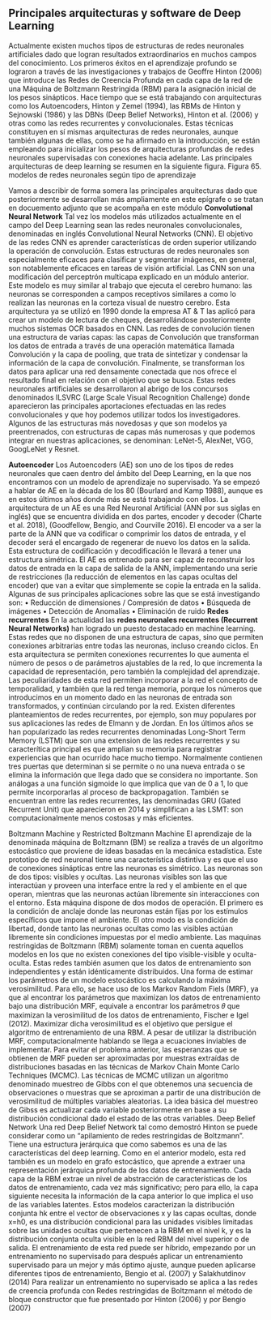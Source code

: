 ## Principales arquitecturas y software de Deep Learning

Actualmente existen muchos tipos de estructuras de redes neuronales artificiales dado que logran resultados extraordinarios en muchos campos del conocimiento. Los primeros éxitos en el aprendizaje profundo se lograron a través de las investigaciones y trabajos de Geoffre Hinton (2006) que introduce las Redes de Creencia Profunda en cada capa de la red de una Máquina de Boltzmann Restringida (RBM) para la asignación inicial de los pesos sinápticos. Hace tiempo que se está trabajando con arquitecturas como los Autoencoders, Hinton y Zemel (1994), las RBMs de Hinton y Sejnowski (1986) y las DBNs (Deep Belief Networks), Hinton et al. (2006) y otras como las redes recurrentes y convolucionales. Estas técnicas constituyen en sí mismas arquitecturas de redes neuronales, aunque también algunas de ellas, como se ha afirmado en la introducción, se están empleando para inicializar los pesos de arquitecturas profundas de redes neuronales supervisadas con conexiones hacia adelante. Las principales arquitecturas de deep learning se resumen en la siguiente figura. Figura 65. modelos de redes neuronales según tipo de aprendizaje

Vamos a describir de forma somera las principales arquitecturas dado que posteriormente se desarrollan más ampliamente en este epígrafe o se tratan en docuemento adjunto que se acompaña en este módulo **Convolutional Neural Network** Tal vez los modelos más utilizados actualmente en el campo del Deep Learning sean las redes neuronales convolucionales, denominadas en inglés Convolutional Neural Networks (CNN). El objetivo de las redes CNN es aprender características de orden superior utilizando la operación de convolución. Estas estructuras de redes neuronales son especialmente eficaces para clasificar y segmentar imágenes, en general, son notablemente eficaces en tareas de visión artificial. Las CNN son una modificación del perceptrón multicapa explicado en un módulo anterior. Este modelo es muy similar al trabajo que ejecuta el cerebro humano: las neuronas se corresponden a campos receptivos similares a como lo realizan las neuronas en la corteza visual de nuestro cerebro. Esta arquitectura ya se utilizó en 1990 donde la empresa AT & T las aplicó para crear un modelo de lectura de cheques, desarrollándose posteriormente muchos sistemas OCR basados en CNN. Las redes de convolución tienen una estructura de varias capas: las capas de Convolución que transforman los datos de entrada a través de una operación matemática llamada Convolución y la capa de pooling, que trata de sintetizar y condensar la información de la capa de convolución. Finalmente, se transforman los datos para aplicar una red densamente conectada que nos ofrece el resultado final en relación con el objetivo que se busca. Estas redes neuronales artificiales se desarrollaron al abrigo de los concursos denominados ILSVRC (Large Scale Visual Recognition Challenge) donde aparecieron las principales aportaciones efectuadas en las redes convolucionales y que hoy podemos utilizar todos los investigadores. Algunos de las estructuras más novedosas y que son modelos ya preentrenados, con estructuras de capas más numerosas y que podemos integrar en nuestras aplicaciones, se denominan: LeNet-5, AlexNet, VGG, GoogLeNet y Resnet.

**Autoencoder** Los Autoencoders (AE) son uno de los tipos de redes neuronales que caen dentro del ámbito del Deep Learning, en la que nos encontramos con un modelo de aprendizaje no supervisado. Ya se empezó a hablar de AE en la década de los 80 (Bourlard and Kamp 1988), aunque es en estos últimos años donde más se está trabajando con ellos. La arquitectura de un AE es una Red Neuronal Artificial (ANN por sus siglas en inglés) que se encuentra dividida en dos partes, encoder y decoder (Charte et al. 2018), (Goodfellow, Bengio, and Courville 2016). El encoder va a ser la parte de la ANN que va codificar o comprimir los datos de entrada, y el decoder será el encargado de regenerar de nuevo los datos en la salida. Esta estructura de codificación y decodificación le llevará a tener una estructura simétrica. El AE es entrenado para ser capaz de reconstruir los datos de entrada en la capa de salida de la ANN, implementando una serie de restricciones (la reducción de elementos en las capas ocultas del encoder) que van a evitar que simplemente se copie la entrada en la salida. Algunas de sus principales aplicaciones sobre las que se está investigando son: • Reducción de dimensiones / Compresión de datos • Búsqueda de imágenes • Detección de Anomalías • Eliminación de ruido **Redes recurrentes** En la actualidad las **redes neuronales recurrentes (Recurrent Neural Networks)** han logrado un puesto destacado en machine learning. Estas redes que no disponen de una estructura de capas, sino que permiten conexiones arbitrarias entre todas las neuronas, incluso creando ciclos. En esta arquitectura se permiten conexiones recurrentes lo que aumenta el número de pesos o de parámetros ajustables de la red, lo que incrementa la capacidad de representación, pero también la complejidad del aprendizaje. Las peculiaridades de esta red permiten incorporar a la red el concepto de temporalidad, y también que la red tenga memoria, porque los números que introducimos en un momento dado en las neuronas de entrada son transformados, y continúan circulando por la red. Existen diferentes planteamientos de redes recurrentes, por ejemplo, son muy populares por sus aplicaciones las redes de Elmann y de Jordan. En los últimos años se han popularizado las redes recurrentes denominadas Long-Short Term Memory (LSTM) que son una extension de las redes recurrentes y su caracterítica principal es que amplian su memoria para registrar experiencias que han ocurrido hace mucho tiempo. Normalmente contienen tres puertas que determinan si se permite o no una nueva entrada o se elimina la información que llega dado que se considera no importante. Son análogas a una función sigmoide lo que implica que van de 0 a 1, lo que permite incorporarlas al proceso de backpropagation. También se encuentran entre las redes recurrentes, las denominadas GRU (Gated Recurrent Unit) que aparecieron en 2014 y simplifican a las LSMT: son computacionalmente menos costosas y más eficientes.

Boltzmann Machine y Restricted Boltzmann Machine El aprendizaje de la denominada máquina de Boltzmann (BM) se realiza a través de un algoritmo estocástico que proviene de ideas basadas en la mecánica estadística. Este prototipo de red neuronal tiene una característica distintiva y es que el uso de conexiones sinápticas entre las neuronas es simétrico. Las neuronas son de dos tipos: visibles y ocultas. Las neuronas visibles son las que interactúan y proveen una interface entre la red y el ambiente en el que operan, mientras que las neuronas actúan libremente sin interacciones con el entorno. Esta máquina dispone de dos modos de operación. El primero es la condición de anclaje donde las neuronas están fijas por los estímulos específicos que impone el ambiente. El otro modo es la condición de libertad, donde tanto las neuronas ocultas como las visibles actúan libremente sin condiciones impuestas por el medio ambiente. Las maquinas restringidas de Boltzmann (RBM) solamente toman en cuenta aquellos modelos en los que no existen conexiones del tipo visible-visible y oculta-oculta. Estas redes también asumen que los datos de entrenamiento son independientes y están idénticamente distribuidos. Una forma de estimar los parámetros de un modelo estocástico es calculando la máxima verosimilitud. Para ello, se hace uso de los Markov Random Fiels (MRF), ya que al encontrar los parámetros que maximizan los datos de entrenamiento bajo una distribución MRF, equivale a encontrar los parámetros 𝜃 que maximizan la verosimilitud de los datos de entrenamiento, Fischer e Igel (2012). Maximizar dicha verosimilitud es el objetivo que persigue el algoritmo de entrenamiento de una RBM. A pesar de utilizar la distribución MRF, computacionalmente hablando se llega a ecuaciones inviables de implementar. Para evitar el problema anterior, las esperanzas que se obtienen de MRF pueden ser aproximadas por muestras extraídas de distribuciones basadas en las técnicas de Markov Chain Monte Carlo Techniques (MCMC). Las técnicas de MCMC utilizan un algoritmo denominado muestreo de Gibbs con el que obtenemos una secuencia de observaciones o muestras que se aproximan a partir de una distribución de verosimilitud de múltiples variables aleatorias. La idea básica del muestreo de Gibss es actualizar cada variable posteriormente en base a su distribución condicional dado el estado de las otras variables. Deep Belief Network Una red Deep Belief Network tal como demostró Hinton se puede considerar como un "apilamiento de redes restringidas de Boltzmann". Tiene una estructura jerárquica que como sabemos es una de las características del deep learning. Como en el anterior modelo, esta red también es un modelo en grafo estocástico, que aprende a extraer una representación jerárquica profunda de los datos de entrenamiento. Cada capa de la RBM extrae un nivel de abstracción de características de los datos de entrenamiento, cada vez más significativo; pero para ello, la capa siguiente necesita la información de la capa anterior lo que implica el uso de las variables latentes. Estos modelos caracterizan la distribución conjunta hk entre el vector de observaciones x y las capas ocultas, donde x=h0, es una distribución condicional para las unidades visibles limitadas sobre las unidades ocultas que pertenecen a la RBM en el nivel k, y es la distribución conjunta oculta visible en la red RBM del nivel superior o de salida. El entrenamiento de esta red puede ser híbrido, empezando por un entrenamiento no supervisado para después aplicar un entrenamiento supervisado para un mejor y más óptimo ajuste, aunque pueden aplicarse diferentes tipos de entrenamiento, Bengio et al. (2007) y Salakhutdinov (2014) Para realizar un entrenamiento no supervisado se aplica a las redes de creencia profunda con Redes restringidas de Boltzmann el método de bloque constructor que fue presentado por Hinton (2006) y por Bengio (2007)